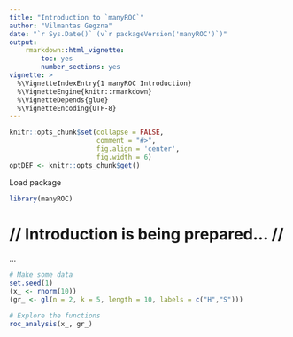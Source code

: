 ```yaml
---
title: "Introduction to `manyROC`"
author: "Vilmantas Gegzna"
date: "`r Sys.Date()` (v`r packageVersion('manyROC')`)"
output:
    rmarkdown::html_vignette: 
        toc: yes
        number_sections: yes
vignette: >
  %\VignetteIndexEntry{1 manyROC Introduction}
  %\VignetteEngine{knitr::rmarkdown}
  %\VignetteDepends{glue}
  %\VignetteEncoding{UTF-8}
---
```

```r
knitr::opts_chunk$set(collapse = FALSE,
                      comment = "#>",
                      fig.align = 'center',
                      fig.width = 6)
optDEF <- knitr::opts_chunk$get()
```

Load package

```r
library(manyROC)
```

// Introduction is being prepared... //
============================================================================= 

...

```r
# Make some data
set.seed(1)
(x_ <- rnorm(10))
(gr_ <- gl(n = 2, k = 5, length = 10, labels = c("H","S")))

# Explore the functions
roc_analysis(x_, gr_)
```

<!-- # ```{r session info} -->
<!-- # devtools::session_info() -->
<!-- # ``` -->
